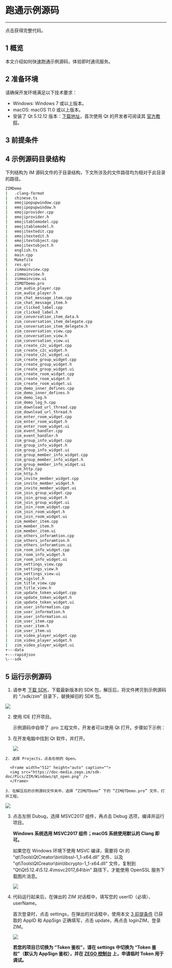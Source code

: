 
# 跑通示例源码
---

<Card title="示例源码" href="https://artifact-demo.zego.im/zim/example/windows/ZIMDemo.zip" target="_blank">点击获得完整代码。</Card>
## 1 概览

本文介绍如何快速跑通示例源码，体验即时通讯服务。

## 2 准备环境

请确保开发环境满足以下技术要求：

* Windows: Windows 7 或以上版本。
* macOS: macOS 11.0 或以上版本。
* 安装了 Qt 5.12.12 版本：[下载地址](https://download.qt.io/archive/qt/5.12/5.12.12/)，首次使用 Qt 的开发者可阅读其 [官方教程](https://doc.qt.io/qt-5/gettingstarted.html)。


## 3 前提条件


<Content />
<Content1 />

## 4 示例源码目录结构

下列结构为 IM 源码文件的子目录结构，下文所涉及的文件路径均为相对于此目录的路径。

```bash
ZIMDemo	
|   .clang-format
|   chinese.ts
|   emojipopupwindow.cpp
|   emojipopupwindow.h
|   emojiprovider.cpp
|   emojiprovider.h
|   emojitablemodel.cpp
|   emojitablemodel.h
|   emojitextedit.cpp
|   emojitextedit.h
|   emojitextobject.cpp
|   emojitextobject.h
|   english.ts
|   main.cpp
|   Makefile
|   res.qrc
|   zimmainview.cpp
|   zimmainview.h
|   zimmainview.ui
|   ZIMQTDemo.pro
|   zim_audio_player.cpp
|   zim_audio_player.h
|   zim_chat_message_item.cpp
|   zim_chat_message_item.h
|   zim_clicked_label.cpp
|   zim_clicked_label.h
|   zim_conversation_item_data.h
|   zim_conversation_item_delegate.cpp
|   zim_conversation_item_delegate.h
|   zim_conversation_view.cpp
|   zim_conversation_view.h
|   zim_conversation_view.ui
|   zim_create_c2c_widget.cpp
|   zim_create_c2c_widget.h
|   zim_create_c2c_widget.ui
|   zim_create_group_widget.cpp
|   zim_create_group_widget.h
|   zim_create_group_widget.ui
|   zim_create_room_widget.cpp
|   zim_create_room_widget.h
|   zim_create_room_widget.ui
|   zim_demo_inner_defines.cpp
|   zim_demo_inner_defines.h
|   zim_demo_log.h
|   zim_demo_log_h.cpp
|   zim_download_url_thread.cpp
|   zim_download_url_thread.h
|   zim_enter_room_widget.cpp
|   zim_enter_room_widget.h
|   zim_enter_room_widget.ui
|   zim_event_handler.cpp
|   zim_event_handler.h
|   zim_group_info_widget.cpp
|   zim_group_info_widget.h
|   zim_group_info_widget.ui
|   zim_group_member_info_widget.cpp
|   zim_group_member_info_widget.h
|   zim_group_member_info_widget.ui
|   zim_http.cpp
|   zim_http.h
|   zim_invite_member_widget.cpp
|   zim_invite_member_widget.h
|   zim_invite_member_widget.ui
|   zim_join_group_widget.cpp
|   zim_join_group_widget.h
|   zim_join_group_widget.ui
|   zim_join_room_widget.cpp
|   zim_join_room_widget.h
|   zim_join_room_widget.ui
|   zim_member_item.cpp
|   zim_member_item.h
|   zim_member_item.ui
|   zim_others_inforamtion.cpp
|   zim_others_inforamtion.h
|   zim_others_inforamtion.ui
|   zim_room_info_widget.cpp
|   zim_room_info_widget.h
|   zim_room_info_widget.ui
|   zim_settings_view.cpp
|   zim_settings_view.h
|   zim_settings_view.ui
|   zim_sigslot.h
|   zim_title_view.cpp
|   zim_title_view.h
|   zim_update_token_widget.cpp
|   zim_update_token_widget.h
|   zim_update_token_widget.ui
|   zim_user_information.cpp
|   zim_user_information.h
|   zim_user_information.ui
|   zim_user_item.cpp
|   zim_user_item.h
|   zim_user_item.ui
|   zim_video_player_widget.cpp
|   zim_video_player_widget.h
|   zim_video_player_widget.ui
+---data
+---rapidjson
\---sdk
```

## 5 运行示例源码

1. 请参考 [下载 SDK](./Client%20SDKs/SDK%20downloads.mdx)，下载最新版本的 SDK 包，解压后，将文件拷贝到示例源码的 “./sdk/zim” 目录下，替换掉旧的 SDK 包。

<Frame width="512" height="auto" caption="">
  <img src="https://doc-media.zego.im/sdk-doc/Pics/ZIM/sava_sdk.png" />
</Frame>

2. 使用 IDE 打开项目。
    
    示例源码中自带了 .pro 工程文件，开发者可以使用 Qt 打开。步骤如下示例：

  1. 在开发电脑中找到 Qt 软件，并打开。

      <Frame width="512" height="auto" caption="">
      <img src="https://doc-media.zego.im/sdk-doc/Pics/ZIM/Windows/qt_icon.png" />
      </Frame>

    2. 选择 Projects，点击右侧的 Open。

      <Frame width="512" height="auto" caption="">
      <img src="https://doc-media.zego.im/sdk-doc/Pics/ZIM/Windows/qt_open.png" />
      </Frame>

    3. 在解压后的示例源码文件夹中，选择 “ZIMQTDemo” 下的 “ZIMQTDemo.pro” 文件，打开工程。

<Frame width="512" height="auto" caption="">
<img src="https://doc-media.zego.im/sdk-doc/Pics/ZIM/Windows/qt_path_icon.png" />
</Frame>

3. 点击左侧 Dubug，选择 MSVC2017 组件，再点击 Debug 选项，编译并运行项目。

    **Windows 系统选用 MSVC2017 组件；macOS 系统使用默认的 Clang 即可。**

    <Warning title="注意">

    如果您在 Windows 环境下使用 MSVC 编译，需要将 Qt 的 “qt\Tools\QtCreator\bin\libssl-1_1-x64.dll” 文件、以及 "qt\Tools\QtCreator\bin\libcrypto-1_1-x64.dll" 文件，复制到 "Qt\Qt5.12.4\5.12.4\msvc2017_64\bin" 路径下，才能使用 OpenSSL 服务下载图片消息。  
    </Warning>

    <Frame width="512" height="auto" caption="">
      <img src="https://doc-media.zego.im/sdk-doc/Pics/ZIM/Windows/qt_debug_icon.png" />
    </Frame>


4. 代码运行起来后，在弹出的 ZIM 对话框中，填写您的 userID（必填）、userName。
    
    首次登录时，点击 settings，在弹出的对话框中，使用本文 [3 前提条件](#3-前提条件) 已获取的 AppID 和 AppSign 正确填写，点击 update，再点击 loginZIM，登录 ZIM。

    <Frame width="512" height="auto" caption="">
      <img src="https://doc-media.zego.im/sdk-doc/Pics/ZIM/Windows/login.png" />
    </Frame>

    **若您的项目已切换为 “Token 鉴权”，请在 settings 中切换为 “Token 鉴权”（默认为 AppSign 鉴权），并在 [ZEGO 控制台](https://console.zego.im) 上，申请临时 Token 用于调试。**
